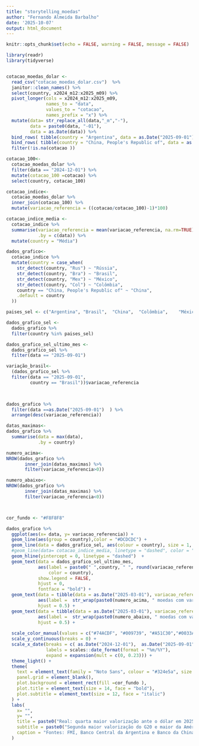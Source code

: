 ---
title: "storytelling_moedas"
author: "Fernando Almeida Barbalho"
date: '2025-10-07'
output: html_document
---

```{r setup, include=FALSE}
knitr::opts_chunk$set(echo = FALSE, warning = FALSE, message = FALSE)

library(readr)
library(tidyverse)


cotacao_moedas_dolar <- 
  read_csv("cotacao_moedas_dolar.csv")  %>%
  janitor::clean_names() %>%
  select(country, x2024_m12:x2025_m09) %>%
  pivot_longer(cols = x2024_m12:x2025_m09,
               names_to = "data",
               values_to = "cotacao",
               names_prefix = "x") %>%
  mutate(data= str_replace_all(data,"_m","-"),
         data = paste0(data, "-01"),
         data = as.Date(data)) %>%
  bind_rows( tibble(country = "Argentina", data = as.Date("2025-09-01"), cotacao= 0.0007246377))  %>%
  bind_rows( tibble(country = "China, People's Republic of", data = as.Date("2025-09-01"), cotacao= 0.1406687))  %>%
  filter(!is.na(cotacao ))

cotacao_100<-
  cotacao_moedas_dolar %>%
  filter(data == "2024-12-01") %>%
  mutate(cotacao_100 =cotacao) %>%
  select(country, cotacao_100)

cotacao_indice<-
  cotacao_moedas_dolar %>%
  inner_join(cotacao_100) %>%
  mutate(variacao_referencia = ((cotacao/cotacao_100)-1)*100)

cotacao_indice_media <-
  cotacao_indice %>%
  summarise(variacao_referencia = mean(variacao_referencia, na.rm=TRUE),
            .by = c(data)) %>%
  mutate(country = "Média")

dados_grafico<- 
  cotacao_indice %>%
  mutate(country = case_when(
    str_detect(country, "Rus") ~ "Rússia",
    str_detect(country, "Bra") ~ "Brasil",
    str_detect(country, "Mex") ~ "México",
    str_detect(country, "Col") ~ "Colômbia",
    country == "China, People's Republic of" ~ "China",
    .default = country
  ))

paises_sel <- c("Argentina", "Brasil",  "China",  "Colômbia",    "México",    "Rússia"  ) 

dados_grafico_sel <-
  dados_grafico %>%
  filter(country %in% paises_sel)

dados_grafico_sel_ultimo_mes <-
  dados_grafico_sel %>%
  filter(data == "2025-09-01")

variação_brasil<-
  (dados_grafico_sel %>%
  filter(data == "2025-09-01",
         country == "Brasil"))$variacao_referencia

  

dados_grafico %>%
  filter(data ==as.Date("2025-09-01")  ) %>%
  arrange(desc(variacao_referencia))

datas_maximas<- 
dados_grafico %>%
  summarise(data = max(data),
            .by = country)

numero_acima<-
NROW(dados_grafico %>%
       inner_join(datas_maximas) %>%
       filter(variacao_referencia>0))

numero_abaixo<-
NROW(dados_grafico %>%
       inner_join(datas_maximas) %>%
       filter(variacao_referencia<0))



cor_fundo <- "#F8F8F8"

```

```{r fig.dpi= 300}
dados_grafico %>%
  ggplot(aes(x= data, y= variacao_referencia)) +
  geom_line(aes(group = country),color = "#DCDCDC") +
  geom_line(data = dados_grafico_sel, aes(colour = country), size = 1, show.legend = FALSE) +
  #geom_line(data= cotacao_indice_media, linetype = "dashed", color = "#7C9937", size = 1 ) +
  geom_hline(yintercept = 0, linetype = "dashed")  +
  geom_text(data = dados_grafico_sel_ultimo_mes, 
            aes(label = paste0(" ",country, " ", round(variacao_referencia,0), "%"),
                color = country),
            show.legend = FALSE,
            hjust = 0,
            fontface = "bold") +
  geom_text(data = tibble(data = as.Date("2025-03-01"), variacao_referencia=33),
            aes(label =  str_wrap(paste0(numero_acima, " moedas com variação positiva"),15) ),
            hjust = 0.5) +
  geom_text(data = tibble(data = as.Date("2025-03-01"), variacao_referencia=-20),
            aes(label =  str_wrap(paste0(numero_abaixo, " moedas com variação negativa"),15) ),
            hjust = 0.5) +
  
  scale_color_manual(values = c("#74ACDF", "#009739", "#A51C30","#0033A0","#007A74", "#D52B1E")) +
  scale_y_continuous(breaks = 0) +
  scale_x_date(breaks = c( as.Date("2024-12-01"),  as.Date("2025-09-01")),
               labels = scales::date_format(format = "%m/%Y"),
               expand = expansion(mult = c(0, 0.23))) +
  theme_light() +
  theme(
    text = element_text(family = "Noto Sans", colour = "#324e5a", size =10),
    panel.grid = element_blank(),
    plot.background = element_rect(fill =cor_fundo ),
    plot.title = element_text(size = 14, face = "bold"),
    plot.subtitle = element_text(size = 12, face = "italic")
  ) +
  labs(
    x= "",
    y= "",
    title = paste0("Real: quarta maior valorização ante o dólar em 2025"),
    subtitle = paste0("Segunda maior valorização do G20 e maior da América Latina"),
    caption = "Fontes: FMI, Banco Central da Argentina e Banco da China. Elaboração: Fernando Barbalho"
  )

```

